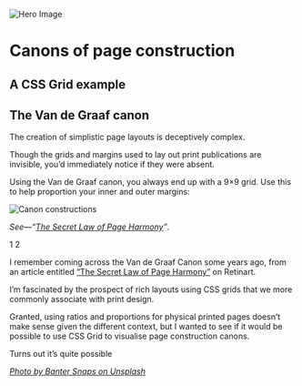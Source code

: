 
<Metatags
  title="Van de Graaf | May 5 | CSS Grid a day"
  description="An example of using CSS grid every day, from May 1–31st, 2019."
  thumbnail={Opengraph}
  url="https://cssgrid31.brett.cool"
  pathname="/may-5"
/>

<Collection>
  <Spread>
    <div className={`${Canon.t0} ${Canon.te4h} ${Canon.ln1} ${Canon.re0}`}>
      <img className={Canon.cover} src={Img} alt="Hero Image"/>
    </div>
    <h1 className={`${Canon.t5} ${Canon.l1} ${Canon.le7} ${Canon.m0} ${Canon.ae}`}>
      Canons of page construction
    </h1>
    <h2 className={`${Canon.t6} ${Canon.l1} ${Canon.le7} ${Canon.ae} ${Canon.m0}`}>
      A CSS Grid example
    </h2>
    <div className={`${Canon.t4} ${Canon.ae} ${Canon.r1} ${Canon.re7}`}>
      <h2 className={Canon.mt0}>The Van de Graaf canon</h2>
      <p>The creation of simplistic page layouts is deceptively complex.</p>
      <p>Though the grids and margins used to lay out print publications are invisible, you’d immediately notice if they were absent.</p>
      <p className={Canon.mb0}>Using the Van de Graaf canon, you always end up with a 9×9 grid. Use this to help proportion your inner and outer margins:</p>
    </div>
    <div className={`${Canon.t5} ${Canon.r1} ${Canon.ren1}`}>
      <img src={Examples} alt="Canon constructions"/>
      <p><em>See—“<a href="http://retinart.net/graphic-design/secret-law-of-page-harmony/">The Secret Law of Page Harmony</a>”</em>.</p>
    </div>
    <PageNumber side="left">1</PageNumber>
    <PageNumber side="right">2</PageNumber>
  </Spread>  
</Collection>

<Footer date={5} prev={true} next={true}>

I remember coming across the Van de Graaf Canon some years ago, from an article entitled [“The Secret Law of Page Harmony”][ph] on Retinart.

I’m fascinated by the prospect of rich layouts using CSS grids that we more commonly associate with print design.

Granted, using ratios and proportions for physical printed pages doesn’t make sense given the different context, but I wanted to see if it would be possible to use CSS Grid to visualise page construction canons.

Turns out it’s quite possible

*[Photo by Banter Snaps on Unsplash][credit]*

[ph]: http://retinart.net/graphic-design/secret-law-of-page-harmony/ "The Secret Law of Page Harmony"
[credit]: https://unsplash.com/photos/eY7ETwocMyU "Photo by Banter Snaps on Unsplash"
</Footer>
